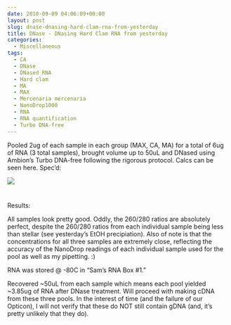 ```yaml
---
date: 2010-09-09 04:06:09+00:00
layout: post
slug: dnase-dnasing-hard-clam-rna-from-yesterday
title: DNase - DNasing Hard Clam RNA from yesterday
categories:
  - Miscellaneous
tags:
  - CA
  - DNase
  - DNased RNA
  - Hard clam
  - MA
  - MAX
  - Mercenaria mercenaria
  - NanoDrop1000
  - RNA
  - RNA quantification
  - Turbo DNA-free
---
```


Pooled 2ug of each sample in each group (MAX, CA, MA) for a total of 6ug of RNA (3 total samples), brought volume up to 50uL and DNased using Ambion's Turbo DNA-free following the rigorous protocol. Calcs can be seen here. Spec'd:

![](https://eagle.fish.washington.edu/Arabidopsis/RNA%20Spec%20Readings/20100908%20DNased%20RNA.JPG)



# 



Results:

All samples look pretty good. Oddly, the 260/280 ratios are absolutely perfect, despite the 260/280 ratios from each individual sample being less than stellar (see yesterday's EtOH precipiation). Also of note is that the concentrations for all three samples are extremely close, reflecting the accuracy of the NanoDrop readings of each individual sample used for the pool as well as my pipetting. :)

RNA was stored @ -80C in "Sam's RNA Box #1."

Recovered ~50uL from each sample which means each pool yielded ~3.85ug of RNA after DNase treatment. Will proceed with making cDNA from these three pools. In the interest of time (and the failure of our Opticon), I will not verify that these do NOT still contain gDNA (and, it's pretty unlikely that they do).
